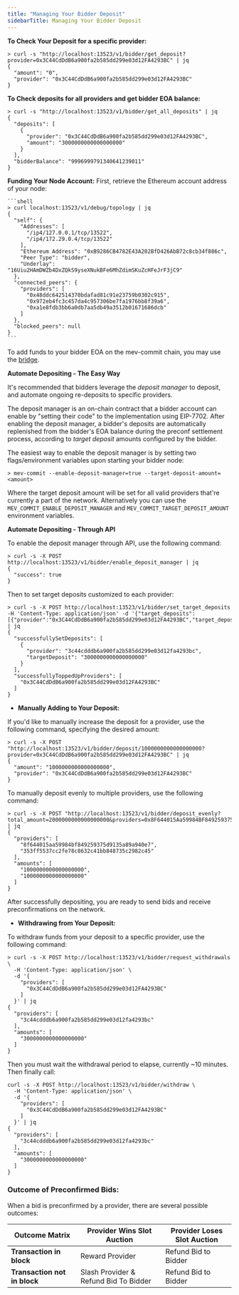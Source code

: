 ```yaml
---
title: "Managing Your Bidder Deposit"
sidebarTitle: Managing Your Bidder Deposit
---
```


**To Check Your Deposit for a specific provider:**

  ```shell
  > curl -s "http://localhost:13523/v1/bidder/get_deposit?provider=0x3C44CdDdB6a900fa2b585dd299e03d12FA4293BC" | jq
  {
    "amount": "0",
    "provider": "0x3C44CdDdB6a900fa2b585dd299e03d12FA4293BC"
  }
  ```

**To Check deposits for all providers and get bidder EOA balance:**

  ```shell
  > curl -s "http://localhost:13523/v1/bidder/get_all_deposits" | jq
  {
    "deposits": [
      {
        "provider": "0x3C44CdDdB6a900fa2b585dd299e03d12FA4293BC",
        "amount": "3000000000000000000"
      }
    ],
    "bidderBalance": "9996999791340641239011"
  }
  ```

**Funding Your Node Account:**
  First, retrieve the Ethereum account address of your node:

    ```shell
    > curl localhost:13523/v1/debug/topology | jq
    {
      "self": {
        "Addresses": [
          "/ip4/127.0.0.1/tcp/13522",
          "/ip4/172.29.0.4/tcp/13522"
        ],
        "Ethereum Address": "0xB9286CB4782E43A202BfD426AbB72c8cb34f886c",
        "Peer Type": "bidder",
        "Underlay": "16Uiu2HAmDWZb4DxZQkS9yseXNukBFe6MhZdimSKuZcHFeJrF3jC9"
      },
      "connected_peers": {
        "providers": [
          "0x48ddc642514370bdafad81c91e23759b0302c915",
          "0x972eb4fc3c457da4c957306be7fa1976bb8f39a6",
          "0xa1e8fdb3bb6a0db7aa5db49a3512b01671686dcb"
        ]
      },
      "blocked_peers": null
    }
    ```

To add funds to your bidder EOA on the mev-commit chain, you may use the [bridge](/v1.1.0/get-started/bridge). 

**Automate Depositing - The Easy Way**

It's recommended that bidders leverage the _deposit manager_ to deposit, and automate ongoing re-deposits to specific providers.

The deposit manager is an on-chain contract that a bidder account can enable by "setting their code" to the implementation using EIP-7702. After enabling the deposit manager, a bidder's deposits are automatically replenished from the bidder's EOA balance during the preconf settlement process, according to _target deposit_ amounts configured by the bidder.

The easiest way to enable the deposit manager is by setting two flags/environment variables upon starting your bidder node:

```shell
> mev-commit --enable-deposit-manager=true --target-deposit-amount=<amount>
```

Where the target deposit amount will be set for all valid providers that're currently a part of the network. Alternatively you can use the `MEV_COMMIT_ENABLE_DEPOSIT_MANAGER` and `MEV_COMMIT_TARGET_DEPOSIT_AMOUNT` environment variables.

**Automate Depositing - Through API**

To enable the deposit manager through API, use the following command:

```shell
> curl -s -X POST http://localhost:13523/v1/bidder/enable_deposit_manager | jq
{
  "success": true
}
```

Then to set target deposits customized to each provider:

```shell
> curl -s -X POST http://localhost:13523/v1/bidder/set_target_deposits -H 'Content-Type: application/json' -d '{"target_deposits":[{"provider":"0x3C44CdDdB6a900fa2b585dd299e03d12FA4293BC","target_deposit":"3000000000000000000"}]}' | jq
{
  "successfullySetDeposits": [
    {
      "provider": "3c44cdddb6a900fa2b585dd299e03d12fa4293bc",
      "targetDeposit": "3000000000000000000"
    }
  ],
  "successfullyToppedUpProviders": [
    "0x3C44CdDdB6a900fa2b585dd299e03d12FA4293BC"
  ]
}
```

- **Manually Adding to Your Deposit:**

If you'd like to manually increase the deposit for a provider, use the following command, specifying the desired amount:

```shell
> curl -s -X POST "http://localhost:13523/v1/bidder/deposit/1000000000000000000?provider=0x3C44CdDdB6a900fa2b585dd299e03d12FA4293BC" | jq
{
  "amount": "1000000000000000000",
  "provider": "0x3C44CdDdB6a900fa2b585dd299e03d12FA4293BC"
}
```

To manually deposit evenly to multiple providers, use the following command:

```shell
> curl -s -X POST "http://localhost:13523/v1/bidder/deposit_evenly?total_amount=2000000000000000000&providers=0x8F644015Aa59984BF849259375d9135A89a940e7&providers=0x353ff5537cc2fe78C8632c41Bb848735C2982c45" | jq
{
  "providers": [
    "8f644015aa59984bf849259375d9135a89a940e7",
    "353ff5537cc2fe78c8632c41bb848735c2982c45"
  ],
  "amounts": [
    "1000000000000000000",
    "1000000000000000000"
  ]
}
```

After successfully depositing, you are ready to send bids and receive preconfirmations on the network.

- **Withdrawing from Your Deposit:**

To withdraw funds from your deposit to a specific provider, use the following command:

```shell
> curl -s -X POST http://localhost:13523/v1/bidder/request_withdrawals \
  -H 'Content-Type: application/json' \
  -d '{
    "providers": [
      "0x3C44CdDdB6a900fa2b585dd299e03d12FA4293BC"
    ]
  }' | jq
{
  "providers": [
    "3c44cdddb6a900fa2b585dd299e03d12fa4293bc"
  ],
  "amounts": [
    "3000000000000000000"
  ]
}
```

Then you must wait the withdrawal period to elapse, currently ~10 minutes. Then finally call:

```shell
curl -s -X POST http://localhost:13523/v1/bidder/withdraw \
  -H 'Content-Type: application/json' \
  -d '{
    "providers": [
      "0x3C44CdDdB6a900fa2b585dd299e03d12FA4293BC"
    ]
  }' | jq
{
  "providers": [
    "3c44cdddb6a900fa2b585dd299e03d12fa4293bc"
  ],
  "amounts": [
    "3000000000000000000"
  ]
}
```

### Outcome of Preconfirmed Bids:
When a bid is preconfirmed by a provider, there are several possible outcomes:

| Outcome Matrix | Provider Wins Slot Auction| Provider Loses Slot Auction |
| --------------------- | --------------| --------|
| **Transaction in block**                   | Reward Provider          | Refund Bid to Bidder  |
| **Transaction not in block**                 | Slash Provider & Refund Bid To Bidder           | Refund Bid to Bidder  |
